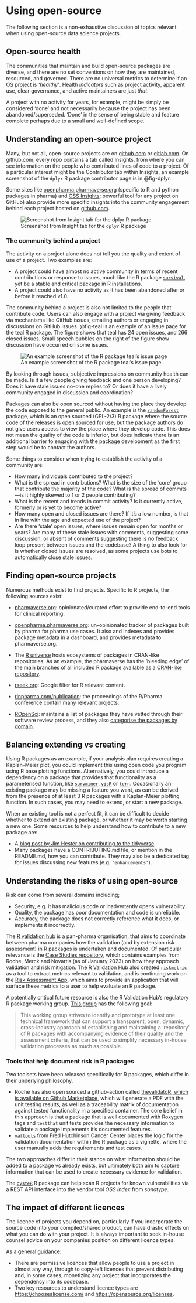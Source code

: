 # Using open-source

The following section is a non-exhaustive discussion of topics relevant when 
using open-source data science projects.

## Open-source health 

The communities that maintain and build open-source packages are diverse, 
and there are no set conventions on how they are maintained, resourced, and 
governed. There are no universal metrics to determine if an OS project 
is _'healthy'_. Health _indicators_ such as project activity, apparent use, 
clear governance, and active maintainers are just _that_. 

A project with no activity for years, for example, might be simply be 
considered 'done' and not necessarily because the project has been 
abandoned/superseded. 'Done' in the sense of being stable and feature 
complete perhaps due to a small and well-defined scope.

## Understanding an open-source project

Many, but not all, open-source projects are on [github.com](https://github.com) 
or [gitlab.com](https://gitlab.com). On github.com, every repo contains a tab 
called Insights, from where you can see information on the people who 
contributed lines of code to a project. Of a particular interest might be 
the Contributor tab within Insights, an example screenshot of the `dplyr` R 
package contributor page is in @fig-dplyr.

Some sites like [openpharma.pharmaverse.org](http://openpharma.pharmaverse.org) 
(specific to R and python packages in pharma) and 
[OSS Insights](https://ossinsight.io/); powerful tool for any project on 
GitHub) also provide more specific insights into the community engagement 
behind each project hosted on [github.com](https://github.com/).

![Screenshot from Insight tab for the `dplyr` R package](assets/ghdplyr.png){#fig-dplyr}

### The community behind a project

The activity on a project alone does not tell you the quality and extent of use 
of a project. Two examples are:

 - A project could have almost no active community in terms of recent 
 contributions or response to issues, much like the R 
 package [`survival`](https://github.com/therneau/survival), yet be a stable and 
 critical package in R installations. 
 - A project could also have no activity as it has been abandoned after or 
 before it reached v1.0.

The community behind a project is also not limited to the people that contribute 
code. Users can also engage with a project via giving feedback via mechanisms 
like GitHub issues, emailing authors or engaging in discussions on GitHub 
issues. @fig-teal is an example of an issue page for the teal R package. The 
figure shows that teal has 24 open issues, and 266 closed issues. Small speech 
bubbles on the right of the figure show discussion have occurred on some issues. 

![An example screenshot of the R package teal's issue page](assets/teal.png){#fig-teal}

By looking through issues, subjective impressions on community health can be 
made. Is it a few people giving feedback and one person developing? Does it 
have stale issues no-one replies to? Or does it have a lively community engaged 
in discussion and coordination?

Packages can also be open sourced without having the place they develop the 
code exposed to the general public. An example is the 
[`randomForest`](https://www.stat.berkeley.edu/~breiman/RandomForests/) package, 
which is an open sourced (GPL-2/3) R package where the source code of the 
releases is open sourced for use, but the package authors do not give users 
access to view the place where they develop code. This does not mean the quality 
of the code is inferior, but does indicate there is an additional barrier to 
engaging with the package development as the first step would be to contact 
the authors.

Some things to consider when trying to establish the activity of a community are:

 - How many individuals contributed to the project?
 - What is the spread in contributions? What is the size of the 'core' group 
 that contribute the majority of the code? What is the spread of commits---is 
 it highly skewed to 1 or 2 people contributing?
 - What is the recent and trends in commit activity? Is it currently active, 
 formerly or is yet to become active?
 - How many open and closed issues are there? If it's a low number, is that in 
 line with the age and expected use of the project?
 - Are there 'stale' open issues, where issues remain open for months or years?
 Are many of these stale issues with comments, suggesting some discussion, or 
 absent of comments suggesting there is no feedback loop present between issues 
 and the codebase? A thing to also look for is whether closed issues are 
 resolved, as some projects use bots to automatically close stale issues.

## Finding open-source projects

Numerous methods exist to find projects. Specific to R projects, the following 
sources exist:

 - [pharmaverse.org](http://pharmaverse.org): opinionated/curated effort 
 to provide end-to-end tools for  clinical reporting.
 - [openpharma.pharmaverse.org](http://openpharma.pharmaverse.org): 
 un-opinionated tracker of packages built by pharma for pharma use  cases. It 
 also and indexes and provides package metadata in a dashboard, and provides 
 metadata to  pharmaverse.org.

 - The [R universe](https://r-universe.dev/search/) hosts ecosystems of 
 packages in CRAN-like repositories.  As an example, the pharmaverse has the 
 'bleeding edge' of the main branches of all included R package  available 
 as a [CRAN-like repository](https://pharmaverse.r-universe.dev/builds).
 - [rseek.org](http://rseek.org): Google filter for R relevant content.
 - [rinpharma.com/publication](http://rinpharma.com/publication): the 
 proceedings of the R/Pharma conference contain many relevant projects.
 - [ROpenSci](https://ropensci.org/packages/all/): maintains a list of packages 
 they have vetted through their software review process, and they 
 also [categorise the packages by domain](https://ropensci.org/packages/).


## Balancing extending vs creating

Using R packages as an example, if your analysis plan requires creating a 
Kaplan-Meier plot, you could implement this using open code you program using R 
base plotting functions. Alternatively, you could introduce a dependency on a 
package that provides that functionality as a parameterised function, 
like [`survminer`](https://github.com/kassambara/survminer/), 
[`visR`](https://github.com/openpharma/visR/) or 
[`tern`](https://github.com/insightsengineering/tern/). Occasionally an existing 
package may be missing a feature you want, as can be derived from the presence 
of at least 3 R packages with a Kaplan-Meier plotting function. In such cases, 
you may need to extend, or start a new package.

When an existing tool is not a perfect fit, it can be difficult to decide 
whether to extend an existing package, or whether it may be worth starting a 
new one. Some resources to help understand how to contribute to a new package are:

- A [blog post by Jim Hester on contributing to the tidyverse](https://www.tidyverse.org/blog/2017/08/contributing/)
- Many packages have a CONTRIBUTING.md file, or mention in the README.md, how 
you can contribute. They may also be a dedicated tag for issues discussing new features (e.g. `'enhancements'`).

## Understanding the risks of using open-source

Risk can come from several domains including;

- Security, e.g. it has malicious code or inadvertently opens vulnerability.
- Quality, the package has poor documentation and code is unreliable.
- Accuracy, the package does not correctly reference what it does, or implements 
it incorrectly.

The [R validation hub](https://pharmar.org) is a pan-pharma organisation, 
that aims to coordinate between pharma companies how the validation (and by 
extension risk assessment) in R packages is undertaken and documented. Of particular 
relevance is the [Case Studies repository](https://github.com/pharmaR/case_studies), 
which contains examples from Roche, Merck and Novartis (as of January 2023) on how 
they approach validation and risk mitigation. The R Validation Hub also created 
[`riskmetric`](https://www.pharmar.org/risk/) as a tool to extract metrics 
relevant to validation, and is continuing work on the 
[Risk Assessment App](https://github.com/pharmaR/risk_assessment), which aims to 
provide an application that will surface these metrics to a user to help 
evaluate an R package.

A potentially critical future resource is also the R Validation Hub's 
regulatory R package working group. [This group](https://pharmar.github.io/regulatory-r-repo-wg/)
has the following goal:

> This working group strives to identify and prototype at least one technical 
framework that can support a transparent, open, dynamic, cross-industry approach 
of establishing and maintaining a ‘repository’ of R packages with accompanying 
evidence of their quality and the assessment criteria, that can be used to 
simplify necessary in-house validation processes as much as possible.

### Tools that help document risk in R packages

Two toolsets have been released specifically for R packages, which differ in their
underlying philosophy. 

* Roche has also open sourced a github-action called 
[thevalidatoR, which is available on Github Marketplace](https://github.com/marketplace/actions/r-package-validation-report), 
which will generate a PDF with the unit testing results, as well as a 
traceability matrix of documentation against tested functionality in a 
specified container. The core belief in this approach is that a package that is
well documented with Roxygen tags and `testthat` unit tests
provides the necessary information to 
validate a package implements it's documented features.
* [`valtools`](https://phuse-org.github.io/valtools/index.html) from 
Fred Hutchinson Cancer Center places the logic for the validation 
documentation within the R package as a vignette, where the user manually adds the requirements 
and test cases.

The two approaches differ in their stance on what information should be added to a package vs already exists, 
but ultimately both aim to capture 
information that can be used to create necessary evidence for validation. 

The [`oysteR`](https://github.com/sonatype-nexus-community/oysteR) R package can help scan R projects for known vulnerabilities via a REST API interface into the vendor tool _OSS Index_ from _sonatype_.

## The impact of different licences

The licence of projects you depend on, particularly if you incorporate the source code into your compiled/shared product, can have drastic effects on what you can do with your project. It is always important to seek in-house counsel advice on your companies position on different licence types.

As a general guidance:

 - There are permissive licences that allow people to use a project in almost any way, through to copy-left licences that prevent distributing and, in some cases, monetizing any project that incorporates the dependency into its codebase.
 - Two key resources to understand licence types are <https://choosealicense.com/> and <https://opensource.org/licenses>.

